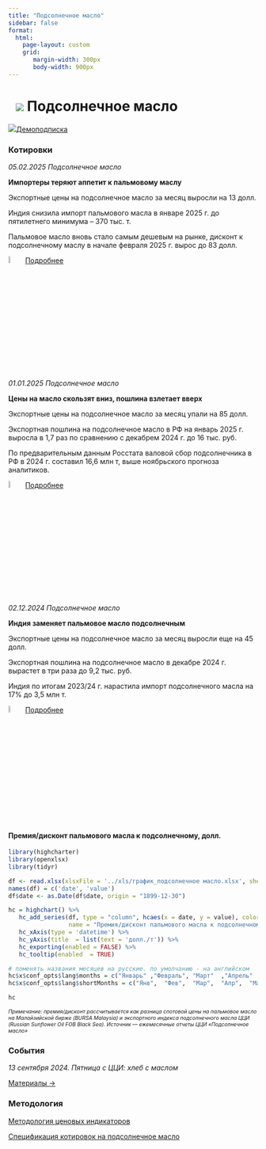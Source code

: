 ```yaml
---
title: "Подсолнечное масло"
sidebar: false
format: 
  html:
    page-layout: custom
    grid:
       margin-width: 300px
       body-width: 900px
---
```


# ![](../images/icon-oilseed.svg) Подсолнечное масло {.my-custom-class style="margin-left:3%;"}

![](../images/icon-subscription.svg)[Демоподписка](../demo-subscription.qmd)

::: {.grid style="margin-left:0%"}
::: {.g-col-12 .g-col-sm-12 .g-col-xs-12 .g-col-xl-6 .g-col-md-6 .g-col-lg-6}
### Котировки

*05.02.2025 Подсолнечное масло*

**Импортеры теряют аппетит к пальмовому маслу**

Экспортные цены на подсолнечное масло за месяц выросли на 13 долл. 

Индия снизила импорт пальмового масла в январе 2025 г. до пятилетнего минимума – 370 тыс. т. 

Пальмовое масло вновь стало самым дешевым на рынке, дисконт к подсолнечному маслу в начале февраля 2025 г. вырос до 83 долл.

![](../images/icon-locker.svg){width="6%"} [Подробнее](../demo-subscription.qmd)


*01.01.2025 Подсолнечное масло*

**Цены на масло скользят вниз, пошлина взлетает вверх**

Экспортные цены на подсолнечное масло за месяц упали на 85 долл.

Экспортная пошлина на подсолнечное масло в РФ на январь 2025 г. выросла в 1,7 раз по сравнению с декабрем 2024 г. до 16 тыс. руб.

По предварительным данным Росстата валовой сбор подсолнечника в РФ в 2024 г. составил 16,6 млн т, выше ноябрьского прогноза аналитиков.

![](../images/icon-locker.svg){width="6%"} [Подробнее](../demo-subscription.qmd)

*02.12.2024 Подсолнечное масло*

**Индия заменяет пальмовое масло подсолнечным**

Экспортные цены на подсолнечное масло за месяц выросли еще на 45 долл.

Экспортная пошлина на подсолнечное масло в декабре 2024 г. вырастет в три раза до 9,2 тыс. руб.

Индия по итогам 2023/24 г. нарастила импорт подсолнечного масла на 17% до 3,5 млн т.

![](../images/icon-locker.svg){width="6%"} [Подробнее](../demo-subscription.qmd)

:::

::: {.g-col-12 .g-col-sm-12 .g-col-xs-12 .g-col-xl-6 .g-col-md-6 .g-col-lg-6}
#### Премия/дисконт пальмового масла к подсолнечному, долл.

```r

library(highcharter)
library(openxlsx)
library(tidyr)

df <- read.xlsx(xlsxFile = '../xls/график_подсолнечное масло.xlsx', sheet = 1) 
names(df) = c('date', 'value')
df$date <- as.Date(df$date, origin = "1899-12-30")

hc = highchart() %>%
   hc_add_series(df, type = "column", hcaes(x = date, y = value), color = c("#1A4AFC"), 
                 name = "Премия/дисконт пальмового масла к подсолнечному, долл.") %>%
   hc_xAxis(type = 'datetime') %>% 
   hc_yAxis(title  = list(text = 'долл./т')) %>%
   hc_exporting(enabled = FALSE) %>%
   hc_tooltip(enabled  = TRUE)

# поменять названия месяцев на русские. по умолчанию - на английском
hc$x$conf_opts$lang$months = c("Январь"	,"Февраль",	"Март"	,"Апрель"	,"Май",	"Июнь", "Июль",	"Август",	"Сентябрь",	"Октябрь",	"Ноябрь",	"Декабрь")
hc$x$conf_opts$lang$shortMonths = c("Янв", 	"Фев",	"Мар",	"Апр",	"Май",	"Июн",	"Июл",	"Авг",	"Сен",	"Окт",	"Ноя",	"Дек")

hc

```

[*Примечание: премия/дисконт рассчитывается как разница спотовой цены на пальмовое масло на Малайзийской бирже (BURSA Malaysia) и экспортного индекса подсолнечного масла ЦЦИ (Russian Sunflower Oil FOB Black Sea). Источник — ежемесячные отчеты ЦЦИ «Подсолнечное масло»*]{style="font-size:0.75em"}


### События

*13 сентября 2024. Пятница с ЦЦИ: хлеб с маслом*

[Материалы →](../events/2024-09-13-wheat.qmd)
:::
:::

::: {.grid style="margin-left:0%"}
::: {.g-col-12 .g-col-sm-12 .g-col-xs-12 .g-col-xl-4 .g-col-md-6 .g-col-lg-6}
### Методология

[Методология ценовых индикаторов](../methodology/methodology-benchmark-pbc.qmd)

[Спецификация котировок на подсолнечное масло](../methodology/specs-sunflower.qmd)
:::

::: {.g-col-12 .g-col-sm-12 .g-col-xs-12 .g-col-xl-4 .g-col-md-6 .g-col-lg-6}
:::
:::
